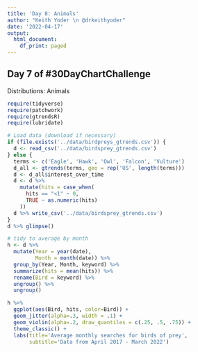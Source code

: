```yaml
---
title: 'Day 8: Animals'
author: "Keith Yoder \n @drkeithyoder"
date: '2022-04-17'
output:
  html_document:
    df_print: paged
---
```


## Day 7 of \#30DayChartChallenge
Distributions: Animals

```r
require(tidyverse)
require(patchwork)
require(gtrendsR)
require(lubridate)
```

```r
# Load data (download if necessary)
if (file.exists('../data/birdpreys_gtrends.csv')) {
  d <- read_csv('../data/birdsprey_gtrends.csv')
} else {
  terms <- c('Eagle', 'Hawk', 'Owl', 'Falcon', 'Vulture')
  d_all <- gtrends(terms, geo = rep('US', length(terms)))
  d <- d_all$interest_over_time
  d <- d %>%
    mutate(hits = case_when(
      hits == "<1" ~ 0,
      TRUE ~ as.numeric(hits)
    ))
  d %>% write_csv('../data/birdsprey_gtrends.csv')
}
d %>% glimpse()
```

```r
# tidy to average by month
h <- d %>%
  mutate(Year = year(date),
         Month = month(date)) %>%
  group_by(Year, Month, keyword) %>%
  summarize(hits = mean(hits)) %>%
  rename(Bird = keyword) %>%
  ungroup() %>%
  ungroup() 
```

```r
h %>%
  ggplot(aes(Bird, hits, color=Bird)) +
  geom_jitter(alpha=.3, width = .1) +
  geom_violin(alpha=.2, draw_quantiles = c(.25, .5, .75)) +
  theme_classic() +
  labs(title='Average monthly searches for birds of prey',
       subtitle='Data from April 2017 - March 2022')
```

